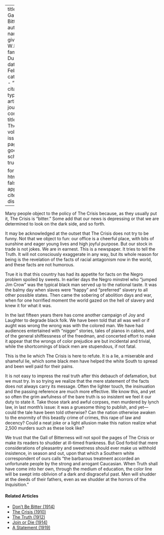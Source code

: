 
---
title: 'The Gall of Bitterness'
author:
  - name:
      given: W.E.B.
      family: Du Bois
date: Feb. 1912
categories: 
  - ""
citation: 
  type: article-journal
  container-title: The Crisis
  volume: 3
  issue: 4
  page: 153
google-scholar: true

format:
  html:
    toc: false
    appendix-cite-as: display
---


Many people object to the policy of <span class="crisis-title">The Crisis</span> because, as they usually put it, <span class="crisis-title">The Crisis</span> is "bitter." Some add that our news is depressing or that we are determined to look on the dark side, and so forth. 

It may be acknowledged at the outset that <span class="crisis-title">The Crisis</span> does not try to be funny. Not that we object to fun: our office is a cheerful place, with bits of sunshine and eager young lives and high joyful purpose. But our stock in trade is not jokes. We are in earnest. This is a newspaper. It tries to tell the Truth. It will not consciously exaggerate in any way, but its whole reason for being is the revelation of the facts of racial antagonism now in the world, and these facts are not humorous. 

True it is that this country has had its appetite for facts on the Negro problem spoiled by sweets. In earlier days the Negro minstrel who "jumped Jim Crow" was the typical black man served up to the national taste. It was the balmy day when slaves were "happy" and "preferred" slavery to all other possible states. Then came the sobering of abolition days and war, when for one horrified moment the world gazed on the hell of slavery and knew it for what it was. 

In the last fifteen years there has come another campaign of Joy and Laughter to degrade black folk. We have been told that all was well or if aught was wrong the wrong was with the colored man. We have had audiences entertained with "nigger" stories, tales of pianos in cabins, and of the general shiftlessness of the freedman, and concerted effort to make it appear that the wrongs of color prejudice are but incidental and trivial, while the shortcomings of black men are stupendous, if not fatal. 

This is the lie which <span class="crisis-title">The Crisis</span> is here to refute. It is a lie, a miserable and shameful lie, which some black men have helped the white South to spread and been well paid for their pains. 

It is not easy to impress the real truth after this debauch of defamation, but we must try. In so trying we realize that the mere statement of the facts does not always carry its message. Often the lighter touch, the insinuation and the passing reference are much more effective. We know this, and yet so often the grim awfulness of the bare truth is so insistent we feel it our duty to state it. Take those stark and awful corpses, men murdered by lynch law, in last month's issue: it was a gruesome thing to publish, and yet---could the tale have been told otherwise? Can the nation otherwise awaken to the enormity of this beastly crime of crimes, this rape of law and decency? Could a neat joke or a light allusion make this nation realize what 2,500 murders such as these look like?

We trust that the Gall of Bitterness will not spoil the pages of <span class="crisis-title">The Crisis</span> or make its readers to shudder at ill-timed frankness. But God forbid that mere considerations of pleasantry and sweetness should ever make us withhold insistence, in season and out, upon that which a Southern white correspondent of ours calls "the barbarous treatment accorded an unfortunate people by the strong and arrogant Caucasian. When Truth shall have come into her own, through the medium of education, the color line will be swept into oblivion of a dark and disgraceful past. Men will shudder at the deeds of their fathers, even as we shudder at the horrors of the Inquisition." 

<!-- Similar articles start here -->
<div  class="clear-wrap"></div>

#### Related Articles

* [Don't Be Bitter (1914)](/Volumes/08/04/dont_be_bitter.html)
* [The Crisis (1910)](/Volumes/01/01/TheCrisis.html)
* [The Truth (1912)](/Volumes/05/02/truth.html)
* [Join or Die (1914)](/Volumes/07/03/fightordie.html)
* [A Statement (1919)](/Volumes/19/01/statement.html)

<!-- Similar articles end here -->